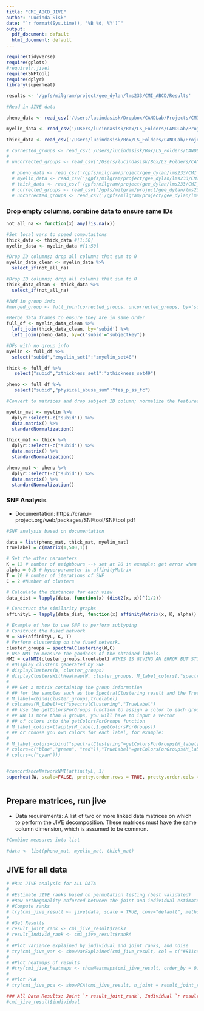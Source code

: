 ```yaml
---
title: "CMI_ABCD_JIVE"
author: "Lucinda Sisk"
date: "`r format(Sys.time(), '%B %d, %Y')`"
output:
  pdf_document: default
  html_document: default
---
```


```r

require(tidyverse)
require(gplots)
#require(r.jive)
require(SNFtool)
require(dplyr)
library(superheat)

results <- '/gpfs/milgram/project/gee_dylan/lms233/CMI_ABCD/Results'

#Read in JIVE data

pheno_data <- read_csv('/Users/lucindasisk/Dropbox/CANDLab/Projects/CMI_Structural_ABCD/Data/LS_PhenoData_Sample1_2.13.19.csv', col_names = TRUE)

myelin_data <- read_csv('/Users/lucindasisk/Box/LS_Folders/CANDLab/Projects/CMI_Structural_ABCD/Results/ABCD_metrics/CMI_ABCD_Sample1_myelin.csv', col_names = TRUE)

thick_data <- read_csv('/Users/lucindasisk/Box/LS_Folders/CANDLab/Projects/CMI_Structural_ABCD/Results/ABCD_metrics/CMI_ABCD_Sample1_thickness.csv', col_names=TRUE)

# corrected_groups <- read_csv('/Users/lucindasisk/Box/LS_Folders/CANDLab/Projects/CMI_Structural_ABCD/Results/ABCD_metrics/final_data/SNF_subtyping_result_with_statistical_correction_for_pheno.csv', col_names=TRUE)
# 
# uncorrected_groups <- read_csv('/Users/lucindasisk/Box/LS_Folders/CANDLab/Projects/CMI_Structural_ABCD/Results/ABCD_metrics/final_data/SNF_subtyping_result_without_statistical_correction_for_pheno.csv', col_names=TRUE)

  # pheno_data <- read_csv('/gpfs/milgram/project/gee_dylan/lms233/CMI_ABCD/LS_PhenoData_Sample1_2.13.19.csv', col_names = TRUE)
  # myelin_data <- read_csv('/gpfs/milgram/project/gee_dylan/lms233/CMI_ABCD/CMI_ABCD_Sample1_myelin.csv', col_names = TRUE)
  # thick_data <- read_csv('/gpfs/milgram/project/gee_dylan/lms233/CMI_ABCD/CMI_ABCD_Sample1_thickness.csv', col_names=TRUE)
  # corrected_groups <- read_csv('/gpfs/milgram/project/gee_dylan/lms233/CMI_ABCD/SNF_subtyping_result_with_statistical_correction_for_pheno.csv', col_names=TRUE)
  # uncorrected_groups <- read_csv('/gpfs/milgram/project/gee_dylan/lms233/CMI_ABCD/SNF_subtyping_result_without_statistical_correction_for_pheno.csv', col_names=TRUE)

```

### Drop empty columns, combine data to ensure same IDs

```r
not_all_na <- function(x) any(!is.na(x))

#Set local vars to speed computaitons
thick_data <- thick_data #[1:50]
myelin_data <- myelin_data #[1:50]

#Drop ID columns; drop all columns that sum to 0
myelin_data_clean <- myelin_data %>%
  select_if(not_all_na) 

#Drop ID columns; drop all columns that sum to 0
thick_data_clean <- thick_data %>%
  select_if(not_all_na) 

#Add in group info
#merged_group <- full_join(corrected_groups, uncorrected_groups, by='subid') 

#Merge data frames to ensure they are in same order
full_df <- myelin_data_clean %>% 
  left_join(thick_data_clean, by='subid') %>% 
  left_join(pheno_data, by=c('subid'="subjectkey")) 

#DFs with no group info
myelin <- full_df %>% 
  select("subid","zmyelin_set1":"zmyelin_set48")

thick <- full_df %>% 
   select("subid","zthickness_set1":"zthickness_set49")

pheno <- full_df %>% 
   select("subid","physical_abuse_sum":"fes_p_ss_fc")

#Convert to matrices and drop subject ID column; normalize the features with SNF method

myelin_mat <- myelin %>% 
  dplyr::select(-c("subid")) %>%
  data.matrix() %>% 
  standardNormalization()

thick_mat <- thick %>%
  dplyr::select(-c("subid")) %>%
  data.matrix() %>% 
  standardNormalization()

pheno_mat <- pheno %>%
  dplyr::select(-c("subid")) %>%
  data.matrix() %>% 
  standardNormalization()

```

### SNF Analysis
* Documentation: https://cran.r-project.org/web/packages/SNFtool/SNFtool.pdf

```r

#SNF analysis based on documentation

data = list(pheno_mat, thick_mat, myelin_mat)
truelabel = c(matrix(1,500,1))

# Set the other parameters
K = 12 # number of neighbours --> set at 20 in example; get error when using this with our data
alpha = 0.5 # hyperparameter in affinityMatrix
T = 20 # number of iterations of SNF
C = 2 #Number of clusters

# Calculate the distances for each view
data_dist = lapply(data, function(x) (dist2(x, x))^(1/2))

# Construct the similarity graphs
affinityL = lapply(data_dist, function(x) affinityMatrix(x, K, alpha))

# Example of how to use SNF to perform subtyping
# Construct the fused network
W = SNF(affinityL, K, T)
# Perform clustering on the fused network.
cluster_groups = spectralClustering(W,C)
# Use NMI to measure the goodness of the obtained labels.
NMI = calNMI(cluster_groups,truelabel) #THIS IS GIVING AN ERROR BUT STILL RUNS
# #Display clusters generated by SNF
# displayClusters(W, cluster_groups)
# displayClustersWithHeatmap(W, cluster_groups, M_label_colors[,"spectralClustering"])
# 
# ## Get a matrix containing the group information
# ## for the samples such as the SpectralClustering result and the True label
# M_label=cbind(cluster_groups,truelabel)
# colnames(M_label)=c("spectralClustering","TrueLabel")
# ## Use the getColorsForGroups function to assign a color to each group
# ## NB is more than 8 groups, you will have to input a vector
# ## of colors into the getColorsForGroups function
# M_label_colors=t(apply(M_label,1,getColorsForGroups))
# ## or choose you own colors for each label, for example:
# 
# M_label_colors=cbind("spectralClustering"=getColorsForGroups(M_label[,"spectralClustering"],
# colors=c("blue","green", "red")),"TrueLabel"=getColorsForGroups(M_label[,"TrueLabel"],
# colors=c("cyan")))


#concordanceNetworkNMI(affinityL, 3)
superheat(W, scale=FALSE, pretty.order.rows = TRUE, pretty.order.cols = TRUE, membership.rows=cluster_groups)

```


```r



```






















## Prepare matrices, run jive

* Data requirements: A list of two or more linked data matrices on which to perform the JIVE decomposition. These matrices must have the same column dimension, which is assumed to be common.
```r
#Combine measures into list

#data <- list(pheno_mat, myelin_mat, thick_mat)

```

## JIVE for all data

```r
# #Run JIVE analysis for ALL DATA
# 
# #Estimate JIVE ranks based on permutation testing (best validated)
# #Row-orthogonality enforced between the joint and individual estimates and also between each individual estimate.
# #Compute ranks
# try(cmi_jive_result <- jive(data, scale = TRUE, conv="default", method='perm'))
# 
# #Get Results
# result_joint_rank <- cmi_jive_result$rankJ
# result_individ_rank <- cmi_jive_result$rankA
# 
# #Plot variance explained by individual and joint ranks, and noise
# try(cmi_jive_var <- showVarExplained(cmi_jive_result, col = c("#811c4e", "#fdb663", "#37486d")))
# 
# #Plot heatmaps of results
# #try(cmi_jive_heatmaps <- showHeatmaps(cmi_jive_result, order_by = 0, show_all = TRUE))
# 
# #Plot PCA 
# try(cmi_jive_pca <- showPCA(cmi_jive_result, n_joint = result_joint_rank, n_indiv = c(1,1), Colors = c("#811c4e", "#fdb663")))


```



```r
### All Data Results: Joint `r result_joint_rank`, Individual `r result_individ_rank`
#cmi_jive_result$individual


```


